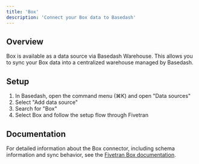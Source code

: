 ```yaml
---
title: 'Box'
description: 'Connect your Box data to Basedash'
---
```


## Overview

Box is available as a data source via Basedash Warehouse. This allows you to sync your Box data into a centralized warehouse managed by Basedash.

## Setup

1. In Basedash, open the command menu (⌘K) and open "Data sources"
2. Select "Add data source"
3. Search for "Box"
4. Select Box and follow the setup flow through Fivetran

## Documentation

For detailed information about the Box connector, including schema information and sync behavior, see the [Fivetran Box documentation](https://fivetran.com/docs/connectors/files/box).
